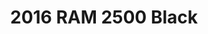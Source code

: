 ---
yrmm: 2103
brand: RAM
year: 2016
model: "2500"
color: Black
title: 2016 RAM 2500 Black
description: Carli suspension, Baja Design lights, Method wheels, Retrax
  bedcover, AEV bumper, Magnaflow exhaust.
alt: 2016 RAM 2500 in Black daily driver with some serious off-road capability
  installed with 4.5” Carli lift kit, Baja Design lights, Method wheels, Retrax
  becover, AEV front bumper, and Magnaflow exhaust.
width: 2500
height: 1666
---